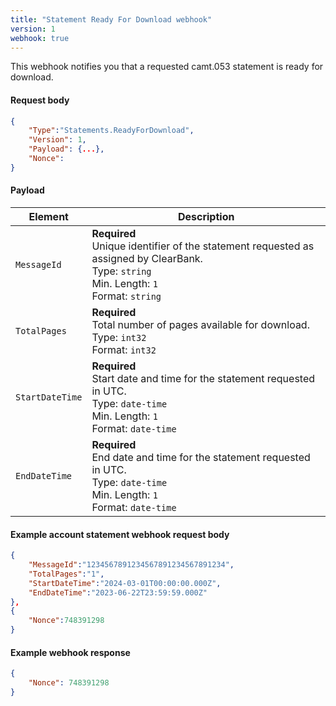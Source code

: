 ```yaml
---
title: "Statement Ready For Download webhook"
version: 1
webhook: true
---
```


This webhook notifies you that a requested camt.053 statement is ready for download.

#### Request body

```json
{
    "Type":"Statements.ReadyForDownload",
    "Version": 1,
    "Payload": {...},
    "Nonce":
}
```

#### Payload
| Element                 | Description                                                                                                                                                                                                               |
|-------------------------|---------------------------------------------------------------------------------------------------------------------------------------------------------------------------------------------------------------------------|
| `MessageId`                   | **Required**<br /> Unique identifier of the statement requested as assigned by ClearBank.<br /> Type: `string`<br /> Min. Length: `1`<br /> Format: `string`<br />                                         |
| `TotalPages`        | **Required**<br /> Total number of pages available for download.<br /> Type: `int32`<br /> Format: `int32`<br />                                                                |
| `StartDateTime`                  | **Required**<br /> Start date and time for the statement requested in UTC.<br /> Type: `date-time`<br /> Min. Length: `1`<br /> Format: `date-time`<br />                                                          |
| `EndDateTime`                 | **Required**<br /> End date and time for the statement requested in UTC.<br /> Type: `date-time`<br /> Min. Length: `1`<br /> Format: `date-time`<br /> |

#### Example account statement webhook request body

```json
{
    "MessageId":"1234567891234567891234567891234",
    "TotalPages":"1",
    "StartDateTime":"2024-03-01T00:00:00.000Z",
    "EndDateTime":"2023-06-22T23:59:59.000Z"
},
{
    "Nonce":748391298
}
```

#### Example webhook response

```json
{
    "Nonce": 748391298
}
```
